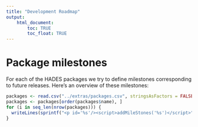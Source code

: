 ```yaml
---
title: "Development Roadmap"
output: 
    html_document:
        toc: TRUE
        toc_float: TRUE
---
```


# Package milestones

For each of the HADES packages we try to define milestones corresponding to future releases. Here's an overview of these milestones:

<script src="milestones.js"></script>

```r
packages <- read.csv("../extras/packages.csv", stringsAsFactors = FALSE)
packages <- packages[order(packages$name), ]
for (i in seq_len(nrow(packages))) {
  writeLines(sprintf("<p id='%s'/><script>addMileStones('%s')</script>", packages$name[i], packages$name[i]))
}

```
